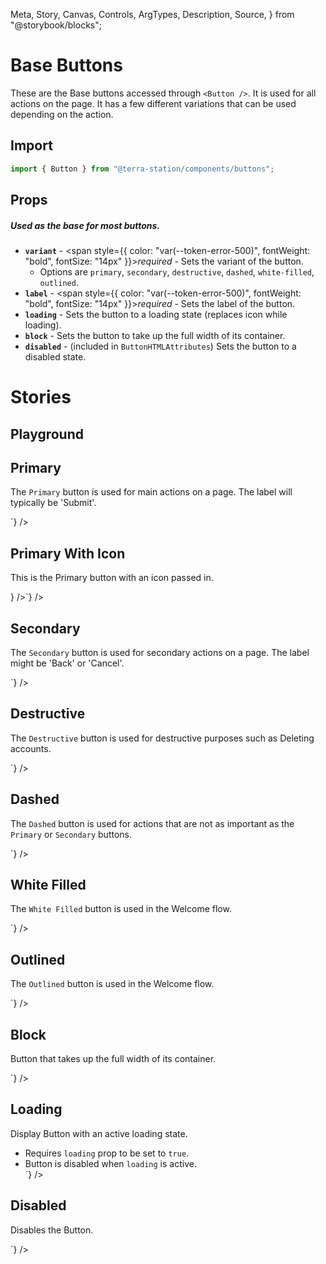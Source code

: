   Meta,
  Story,
  Canvas,
  Controls,
  ArgTypes,
  Description,
  Source,
} from "@storybook/blocks";

<Meta title="Components/Buttons/Base" />

# Base Buttons

These are the Base buttons accessed through `<Button />`. It is used for all actions on the page. It has a few different variations that can be used depending on the action.

## Import

```jsx
import { Button } from "@terra-station/components/buttons";
```

## Props

##### Used as the base for most buttons.

- **`variant`** - <span style={{ color: "var(--token-error-500)", fontWeight: "bold", fontSize: "14px" }}>_required_</span> - Sets the variant of the button.
  - Options are `primary`, `secondary`, `destructive`, `dashed`, `white-filled`, `outlined`.
- **`label`** - <span style={{ color: "var(--token-error-500)", fontWeight: "bold", fontSize: "14px" }}>_required_</span> - Sets the label of the button.
- **`loading`** - Sets the button to a loading state (replaces icon while loading).
- **`block`** - Sets the button to take up the full width of its container.
- **`disabled`** - (included in `ButtonHTMLAttributes`) Sets the button to a disabled state.

# Stories

## Playground

<div className="story_with_source_below">
  <Canvas of={ButtonStories.Playground} />
  <Controls of={ButtonStories.Playground} />
</div>

## Primary

The `Primary` button is used for main actions on a page. The label will typically be 'Submit'.

<div className="story_with_source_below">
  <Canvas of={ButtonStories.Primary} />
  <Source code={`<Button variant='primary' label='Primary' />`} />
</div>

## Primary With Icon

This is the Primary button with an icon passed in.

<div className="story_with_source_below">
  <Canvas of={ButtonStories.PrimaryWithIcon} sourceState="none" />
  <Source
    code={`<Button
  variant='primary'
  label='Primary'
  icon={<SmallCircleCheck fill='var(--token-light-white)' />}
/>`}
  />
</div>

## Secondary

The `Secondary` button is used for secondary actions on a page. The label might be 'Back' or 'Cancel'.

<div className="story_with_source_below">
  <Canvas of={ButtonStories.Secondary} />
  <Source code={`<Button variant='secondary' label='Secondary' />`} />
</div>

## Destructive

The `Destructive` button is used for destructive purposes such as Deleting accounts.

<div className="story_with_source_below">
  <Canvas of={ButtonStories.Destructive} />
  <Source code={`<Button variant='destructive' label='Button' />`} />
</div>

## Dashed

The `Dashed` button is used for actions that are not as important as the `Primary` or `Secondary` buttons.

<div className="story_with_source_below">
  <Canvas of={ButtonStories.Dashed} />
  <Source
    code={`
    <Button variant='dashed' label='Button' />
  `}
  />
</div>

## White Filled

The `White Filled` button is used in the Welcome flow.

<div className="story_with_source_below">
  <Canvas of={ButtonStories.WhiteFilled} />
  <Source code={`<Button variant='white-filled' label='Button' />`} />
</div>

## Outlined

The `Outlined` button is used in the Welcome flow.

<div className="story_with_source_below">
  <Canvas of={ButtonStories.Outlined} />
  <Source
    code={`
    <Button variant='outlined' label='Button' />
  `}
  />
</div>

## Block

Button that takes up the full width of its container.

<div className="story_with_source_below">
  <Canvas of={ButtonStories.Block} />
  <Source code={`<Button block label='Block' />`} />
</div>

## Loading

Display Button with an active loading state.

- Requires `loading` prop to be set to `true`.
- Button is disabled when `loading` is active.
  <div className="story_with_source_below">
    <Canvas of={ButtonStories.Loading} />
    <Source code={`<Button loading={true} label='Loading' />`} />
  </div>

## Disabled

Disables the Button.

<div className="story_with_source_below">
  <Canvas of={ButtonStories.Disabled} />
  <Source code={`<Button disabled label='Disabled' />`} />
</div>
